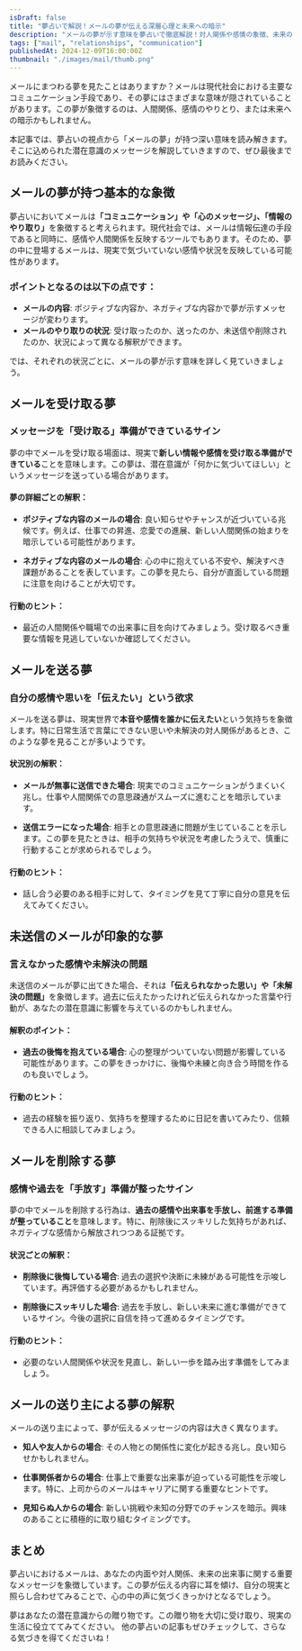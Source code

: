 ```yaml
---
isDraft: false
title: "夢占いで解説！メールの夢が伝える深層心理と未来への暗示"
description: "メールの夢が示す意味を夢占いで徹底解説！対人関係や感情の象徴、未来のメッセージなど、現代社会における象徴性を心理学的視点からも紐解きます。"
tags: ["mail", "relationships", "communication"]
publishedAt: 2024-12-09T16:00:00Z
thumbnail: "./images/mail/thumb.png"
---
```


メールにまつわる夢を見たことはありますか？メールは現代社会における主要なコミュニケーション手段であり、その夢にはさまざまな意味が隠されていることがあります。この夢が象徴するのは、人間関係、感情のやりとり、または未来への暗示かもしれません。

本記事では、夢占いの視点から「メールの夢」が持つ深い意味を読み解きます。そこに込められた潜在意識のメッセージを解説していきますので、ぜひ最後までお読みください。

<TableOfContents />

<AdUnitToc />

## メールの夢が持つ基本的な象徴

夢占いにおいてメールは<strong>「コミュニケーション」や「心のメッセージ」、「情報のやり取り」</strong>を象徴すると考えられます。現代社会では、メールは情報伝達の手段であると同時に、感情や人間関係を反映するツールでもあります。そのため、夢の中に登場するメールは、現実で気づいていない感情や状況を反映している可能性があります。

### ポイントとなるのは以下の点です：

- <strong>メールの内容</strong>: ポジティブな内容か、ネガティブな内容かで夢が示すメッセージが変わります。
- <strong>メールのやり取りの状況</strong>:
  受け取ったのか、送ったのか、未送信や削除されたのか、状況によって異なる解釈ができます。

では、それぞれの状況ごとに、メールの夢が示す意味を詳しく見ていきましょう。

<AdUnit />

## メールを受け取る夢

### メッセージを「受け取る」準備ができているサイン

夢の中でメールを受け取る場面は、現実で<strong>新しい情報や感情を受け取る準備ができている</strong>ことを意味します。この夢は、潜在意識が「何かに気づいてほしい」というメッセージを送っている場合があります。

#### 夢の詳細ごとの解釈：

- <strong>ポジティブな内容のメールの場合</strong>:
  良い知らせやチャンスが近づいている兆候です。例えば、仕事での昇進、恋愛での進展、新しい人間関係の始まりを暗示している可能性があります。

- <strong>ネガティブな内容のメールの場合</strong>:
  心の中に抱えている不安や、解決すべき課題があることを表しています。この夢を見たら、自分が直面している問題に注意を向けることが大切です。

#### 行動のヒント：

- 最近の人間関係や職場での出来事に目を向けてみましょう。受け取るべき重要な情報を見逃していないか確認してください。

<AdUnit />

## メールを送る夢

### 自分の感情や思いを「伝えたい」という欲求

メールを送る夢は、現実世界で<strong>本音や感情を誰かに伝えたい</strong>という気持ちを象徴します。特に日常生活で言葉にできない思いや未解決の対人関係があるとき、このような夢を見ることが多いようです。

#### 状況別の解釈：

- <strong>メールが無事に送信できた場合</strong>:
  現実でのコミュニケーションがうまくいく兆し。仕事や人間関係での意思疎通がスムーズに進むことを暗示しています。

- <strong>送信エラーになった場合</strong>:
  相手との意思疎通に問題が生じていることを示します。この夢を見たときは、相手の気持ちや状況を考慮したうえで、慎重に行動することが求められるでしょう。

#### 行動のヒント：

- 話し合う必要のある相手に対して、タイミングを見て丁寧に自分の意見を伝えてみてください。

<AdUnit />

## 未送信のメールが印象的な夢

### 言えなかった感情や未解決の問題

未送信のメールが夢に出てきた場合、それは<strong>「伝えられなかった思い」や「未解決の問題」</strong>を象徴します。過去に伝えたかったけれど伝えられなかった言葉や行動が、あなたの潜在意識に影響を与えているのかもしれません。

#### 解釈のポイント：

- <strong>過去の後悔を抱えている場合</strong>:
  心の整理がついていない問題が影響している可能性があります。この夢をきっかけに、後悔や未練と向き合う時間を作るのも良いでしょう。

#### 行動のヒント：

- 過去の経験を振り返り、気持ちを整理するために日記を書いてみたり、信頼できる人に相談してみましょう。

<AdUnit />

## メールを削除する夢

### 感情や過去を「手放す」準備が整ったサイン

夢の中でメールを削除する行為は、<strong>過去の感情や出来事を手放し、前進する準備が整っていること</strong>を意味します。特に、削除後にスッキリした気持ちがあれば、ネガティブな感情から解放されつつある証拠です。

#### 状況ごとの解釈：

- <strong>削除後に後悔している場合</strong>:
  過去の選択や決断に未練がある可能性を示唆しています。再評価する必要があるかもしれません。

- <strong>削除後にスッキリした場合</strong>:
  過去を手放し、新しい未来に進む準備ができているサイン。今後の選択に自信を持って進めるタイミングです。

#### 行動のヒント：

- 必要のない人間関係や状況を見直し、新しい一歩を踏み出す準備をしてみましょう。

<AdUnit />

## メールの送り主による夢の解釈

メールの送り主によって、夢が伝えるメッセージの内容は大きく異なります。

- <strong>知人や友人からの場合</strong>: その人物との関係性に変化が起きる兆し。良い知らせかもしれません。

- <strong>仕事関係者からの場合</strong>:
  仕事上で重要な出来事が迫っている可能性を示唆します。特に、上司からのメールはキャリアに関する重要なヒントです。

- <strong>見知らぬ人からの場合</strong>:
  新しい挑戦や未知の分野でのチャンスを暗示。興味のあることに積極的に取り組むタイミングです。

<AdUnit />

## まとめ

夢占いにおけるメールは、あなたの内面や対人関係、未来の出来事に関する重要なメッセージを象徴しています。この夢が伝える内容に耳を傾け、自分の現実と照らし合わせてみることで、心の中の声に気づくきっかけとなるでしょう。

夢はあなたの潜在意識からの贈り物です。この贈り物を大切に受け取り、現実の生活に役立ててみてください。
他の夢占いの記事もぜひチェックして、さらなる気づきを得てくださいね！
